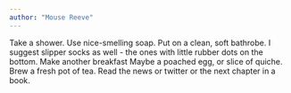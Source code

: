 ```yaml
---
author: "Mouse Reeve"
---
```


Take a shower. Use nice-smelling soap. Put on a clean, soft bathrobe. I suggest slipper socks as well - the ones with little rubber dots on the bottom. Make another breakfast Maybe a poached egg, or slice of quiche. Brew a fresh pot of tea. Read the news or twitter or the next chapter in a book.


